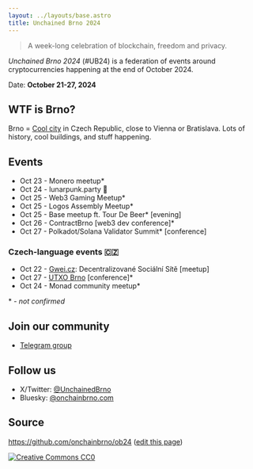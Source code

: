```yaml
---
layout: ../layouts/base.astro
title: Unchained Brno 2024
---
```


> A week-long celebration of blockchain, freedom and privacy.

*Unchained Brno 2024* (#UB24) is a federation of events around cryptocurrencies happening at the end of October 2024.

Date: **October 21-27, 2024**

## WTF is Brno?

Brno = [Cool city](https://www.youtube.com/watch?v=ABX0NLNcfJk) in Czech Republic, close to Vienna or Bratislava. Lots of history, cool buildings, and stuff happening.

## Events

* Oct 23 - Monero meetup*
* Oct 24 - lunarpunk.party 🌙
* Oct 25 - Web3 Gaming Meetup* 
* Oct 25 - Logos Assembly Meetup* 
* Oct 25 - Base meetup ft. Tour De Beer* [evening]
* Oct 26 - ContractBrno [web3 dev conference]*
* Oct 27 - Polkadot/Solana Validator Summit* [conference]

### Czech-language events 🇨🇿
* Oct 22 - [Gwei.cz](https://gwei.cz): Decentralizované Sociální Sítě [meetup]
* Oct 27 - [UTXO Brno](https://utxo.cz/) [conference]*
* Oct 24 - Monad community meetup*

\* - *not confirmed*

## Join our community

* [Telegram group](https://t.me/UnchainedBrno)

## Follow us

* X/Twitter: [@UnchainedBrno](https://twitter.com/UnchainedBrno)
* Bluesky: [@onchainbrno.com](https://bsky.app/profile/onchainbrno.com)

## Source

https://github.com/onchainbrno/ob24 ([edit this page](https://github.com/onchainbrno/ob24/edit/main/src/pages/index.mdx))

[![Creative Commons CC0](/cc-zero.svg)](https://creativecommons.org/public-domain/cc0/)
